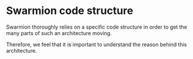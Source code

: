 
# Swarmion code structure

Swarmion thoroughly relies on a specific code structure in order to get the many parts of such an architecture moving.

Therefore, we feel that it is important to understand the reason behind this architecture.

<DocCardList items={useCurrentSidebarCategory().items} />
